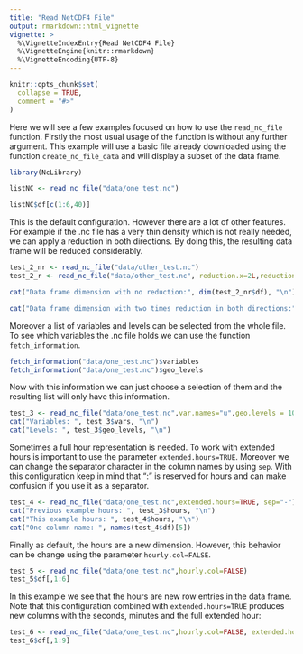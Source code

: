 ```yaml
---
title: "Read NetCDF4 File"
output: rmarkdown::html_vignette
vignette: >
  %\VignetteIndexEntry{Read NetCDF4 File}
  %\VignetteEngine{knitr::rmarkdown}
  %\VignetteEncoding{UTF-8}
---
```


```r
knitr::opts_chunk$set(
  collapse = TRUE,
  comment = "#>"
)
```

Here we will see a few examples focused on how to use the `read_nc_file` function. Firstly the most usual usage of the function is without any further argument. This example will use a basic file already downloaded using the function `create_nc_file_data` and will display a subset of the data frame.

```r
library(NcLibrary)

listNC <- read_nc_file("data/one_test.nc")

listNC$df[c(1:6,40)]

```

This is the default configuration. However there are a lot of other features. For example if the .nc file has a very thin density which is not really needed, we can apply a reduction in both directions. By doing this, the resulting data frame will be reduced considerably.

```r

test_2_nr <- read_nc_file("data/other_test.nc")
test_2_r <- read_nc_file("data/other_test.nc", reduction.x=2L,reduction.y=2L)

cat("Data frame dimension with no reduction:", dim(test_2_nr$df), "\n")

cat("Data frame dimension with two times reduction in both directions:", dim(test_2_r$df), "\n")

```

Moreover a list of variables and levels can be selected from the whole file. To see which variables the .nc file holds we can use the function `fetch_information`.

```r
fetch_information("data/one_test.nc")$variables
fetch_information("data/one_test.nc")$geo_levels
```

Now with this information we can just choose a selection of them and the resulting list will only have this information.

```r
test_3 <- read_nc_file("data/one_test.nc",var.names="u",geo.levels = 10)
cat("Variables: ", test_3$vars, "\n")
cat("Levels: ", test_3$geo_levels, "\n")
```

Sometimes a full hour representation is needed. To work with extended hours is important to use the parameter `extended.hours=TRUE`. Moreover we can change the separator character in the column names by using `sep`. With this configuration keep in mind that ":" is reserved for hours and can make confusion if you use it as a separator.

```r
test_4 <- read_nc_file("data/one_test.nc",extended.hours=TRUE, sep="-")
cat("Previous example hours: ", test_3$hours, "\n")
cat("This example hours: ", test_4$hours, "\n")
cat("One column name: ", names(test_4$df)[5])
```

Finally as default, the hours are a new dimension. However, this behavior can be change using the parameter  `hourly.col=FALSE`.

```r
test_5 <- read_nc_file("data/one_test.nc",hourly.col=FALSE)
test_5$df[,1:6]
```

In this example we see that the hours are new row entries in the data frame. Note that this configuration combined with `extended.hours=TRUE` produces new columns with the seconds, minutes and the full extended hour:

```r
test_6 <- read_nc_file("data/one_test.nc",hourly.col=FALSE, extended.hours=TRUE)
test_6$df[,1:9]
```